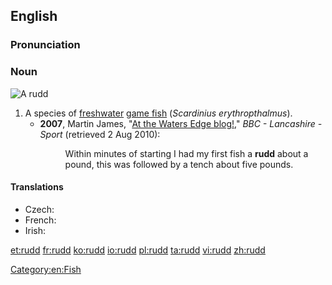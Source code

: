 {{wikipedia}}
{{also|Rudd}}
==English==

===Pronunciation===
{{rfp|lang=en}}

===Noun===
[[Image:ScardiniusErythropthalmusXBlikkaBjoerkna.JPG|thumb|A '''rudd''']]
{{en-noun}}

# A species of [[freshwater]] [[game fish]] (''Scardinius erythropthalmus'').
#* '''2007''', Martin James, "[http://www.bbc.co.uk/lancashire/content/articles/2007/06/15/fishing_martin_james_2007_season.shtml At the Waters Edge blog!]," ''BBC - Lancashire - Sport'' (retrieved 2 Aug 2010): 
#*: Within minutes of starting I had my first fish a '''rudd''' about a pound, this was followed by a tench about five pounds.

====Translations====
* Czech: {{t-|cs|perlín|m}}
* French: {{t+|fr|rotengle|m}}
* Irish: {{t-|ga|ruán|m|xs=Irish}}

[[Category:en:Fish]]

[[et:rudd]]
[[fr:rudd]]
[[ko:rudd]]
[[io:rudd]]
[[pl:rudd]]
[[ta:rudd]]
[[vi:rudd]]
[[zh:rudd]]